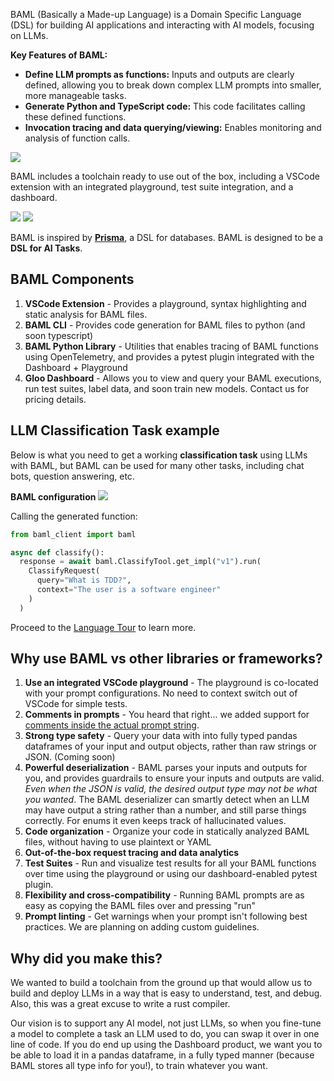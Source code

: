 
BAML (Basically a Made-up Language) is a Domain Specific Language (DSL) for building AI applications and interacting with AI models, focusing on LLMs.

**Key Features of BAML:**

- **Define LLM prompts as functions:** Inputs and outputs are clearly defined, allowing you to break down complex LLM prompts into smaller, more manageable tasks.
- **Generate Python and TypeScript code:** This code facilitates calling these defined functions.
- **Invocation tracing and data querying/viewing:** Enables monitoring and analysis of function calls.


<img src="/images/baml/baml-playground.png" />


BAML includes a toolchain ready to use out of the box, including a VSCode extension with an integrated playground, test suite integration, and a dashboard.

<img src="/images/baml/dashboard-full-baml.png" />

<img src="/images/baml/dashboard-analytics.png" />


BAML is inspired by **[Prisma](https://www.prisma.io/)**, a DSL for databases. BAML is designed to be a **DSL for AI Tasks**.



## BAML Components
1. **VSCode Extension** - Provides a playground, syntax highlighting and static analysis for BAML files.
2. **BAML CLI** - Provides code generation for BAML files to python (and soon typescript)
3. **BAML Python Library** - Utilities that enables tracing of BAML functions using OpenTelemetry, and provides a pytest plugin integrated with the Dashboard + Playground
4. **Gloo Dashboard** - Allows you to view and query your BAML executions, run test suites, label data, and soon train new models. Contact us for pricing details.



## LLM Classification Task example
Below is what you need to get a working **classification task** using LLMs with BAML, but BAML can be used for many other tasks, including chat bots, question answering, etc.

**BAML configuration**
<img src="/images/baml/full-prompt-baml.png" />

Calling the generated function:
```python
from baml_client import baml

async def classify():
  response = await baml.ClassifyTool.get_impl("v1").run(
    ClassifyRequest(
      query="What is TDD?",
      context="The user is a software engineer"
    )
  )
```

Proceed to the [Language Tour](./baml-by-example) to learn more.


## Why use BAML vs other libraries or frameworks?
1. **Use an integrated VSCode playground** - The playground is co-located with your prompt configurations. No need to context switch out of VSCode for simple tests.
1. **Comments in prompts** - You heard that right... we added support for [comments inside the actual prompt string](/v2/mdx/baml-by-example#comments).
1. **Strong type safety** - Query your data with into fully typed pandas dataframes of your input and output objects, rather than raw strings or JSON. (Coming soon)
1. **Powerful deserialization** - BAML parses your inputs and outputs for you, and provides guardrails to ensure your inputs and outputs are valid. _Even when the JSON is valid, the desired output type may not be what you wanted_. The BAML deserializer can smartly detect when an LLM may have output a string rather than a number, and still parse things correctly. For enums it even keeps track of hallucinated values.
1. **Code organization** - Organize your code in statically analyzed BAML files, without having to use plaintext or YAML
1. **Out-of-the-box request tracing and data analytics**
1. **Test Suites** - Run and visualize test results for all your BAML functions over time using the playground or using our dashboard-enabled pytest plugin.
1. **Flexibility and cross-compatibility** - Running BAML prompts are as easy as copying the BAML files over and pressing "run"
1. **Prompt linting** - Get warnings when your prompt isn't following best practices. We are planning on adding custom guidelines.

## Why did you make this?
We wanted to build a toolchain from the ground up that would allow us to build and deploy LLMs in a way that is easy to understand, test, and debug. Also, this was a great excuse to write a rust compiler.

Our vision is to support any AI model, not just LLMs, so when you fine-tune a model to complete a task an LLM used to do, you can swap it over in one line of code. If you do end up using the Dashboard product, we want you to be able to load it in a pandas dataframe, in a fully typed manner (because BAML stores all type info for you!), to train whatever you want.
